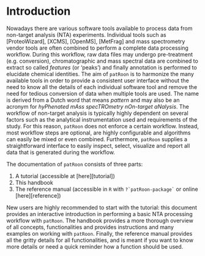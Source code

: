 # Introduction

Nowadays there are various software tools available to process data from non-target analysis (NTA) experiments. Individual tools such as [ProteoWizard], [XCMS], [OpenMS], [MetFrag] and mass spectrometry vendor tools are often combined to perform a complete data processing workflow. During this workflow, raw data files may undergo pre-treatment (e.g. conversion), chromatographic and mass spectral data are combined to extract so called _features_ (or 'peaks') and finally annotation is performed to elucidate chemical identities. The aim of `patRoon` is to harmonize the many available tools in order to provide a consistent user interface without the need to know all the details of each individual software tool and remove the need for tedious conversion of data when multiple tools are used. The name is derived from a Dutch word that means _pattern_ and may also be an acronym for _hyPhenated mAss specTROmetry nOn-target aNalysis_. The workflow of non-target analysis is typically highly dependent on several factors such as the analytical instrumentation used and requirements of the study. For this reason, `patRoon` does not enforce a certain workflow. Instead, most workflow steps are optional, are highly configurable and algorithms can easily be mixed or even combined. Furthermore, `patRoon` supplies a straightforward interface to easily inspect, select, visualize and report all data that is generated during the workflow.

The documentation of `patRoon` consists of three parts:

1. A tutorial (accessible at [here][tutorial])
2. This handbook
3. The reference manual (accessible in `R` with ``?`patRoon-package` `` or online [here][reference])

New users are highly recommended to start with the tutorial: this document provides an interactive introduction in performing a basic NTA processing workflow with `patRoon`. The handbook provides a more thorough overview of all concepts, functionalities and provides instructions and many examples on working with `patRoon`. Finally, the reference manual provides all the gritty details for all functionalities, and is meant if you want to know more details or need a quick reminder how a function should be used. 



